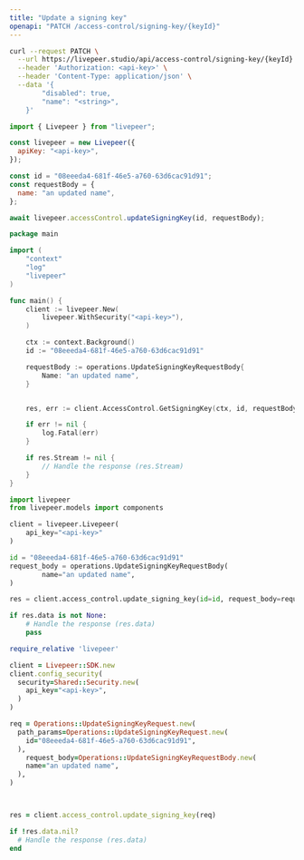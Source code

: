 ```yaml
---
title: "Update a signing key"
openapi: "PATCH /access-control/signing-key/{keyId}"
---
```


<RequestExample>

```bash cURL
curl --request PATCH \
  --url https://livepeer.studio/api/access-control/signing-key/{keyId} \
  --header 'Authorization: <api-key>' \
  --header 'Content-Type: application/json' \
  --data '{
		"disabled": true,
		"name": "<string>",
	}'
```

```javascript JavaScript
import { Livepeer } from "livepeer";

const livepeer = new Livepeer({
  apiKey: "<api-key>",
});

const id = "08eeeda4-681f-46e5-a760-63d6cac91d91";
const requestBody = {
  name: "an updated name",
};

await livepeer.accessControl.updateSigningKey(id, requestBody);
```

```go Go
package main

import (
	"context"
	"log"
	"livepeer"
)

func main() {
	client := livepeer.New(
		livepeer.WithSecurity("<api-key>"),
	)

	ctx := context.Background()
	id := "08eeeda4-681f-46e5-a760-63d6cac91d91"

	requestBody := operations.UpdateSigningKeyRequestBody{
		Name: "an updated name",
	}


	res, err := client.AccessControl.GetSigningKey(ctx, id, requestBody)

	if err != nil {
		log.Fatal(err)
	}

	if res.Stream != nil {
		// Handle the response (res.Stream)
	}
}
```

```python Python
import livepeer
from livepeer.models import components

client = livepeer.Livepeer(
    api_key="<api-key>"
)

id = "08eeeda4-681f-46e5-a760-63d6cac91d91"
request_body = operations.UpdateSigningKeyRequestBody(
		name="an updated name",
)

res = client.access_control.update_signing_key(id=id, request_body=request_body)

if res.data is not None:
    # Handle the response (res.data)
    pass

```

```ruby Ruby
require_relative 'livepeer'

client = Livepeer::SDK.new
client.config_security(
  security=Shared::Security.new(
    api_key="<api-key>",
  )
)

req = Operations::UpdateSigningKeyRequest.new(
  path_params=Operations::UpdateSigningKeyRequest.new(
    id="08eeeda4-681f-46e5-a760-63d6cac91d91",
  ),
	request_body=Operations::UpdateSigningKeyRequestBody.new(
    name="an updated name",
  ),
)



res = client.access_control.update_signing_key(req)

if !res.data.nil?
  # Handle the response (res.data)
end

```

</RequestExample>
